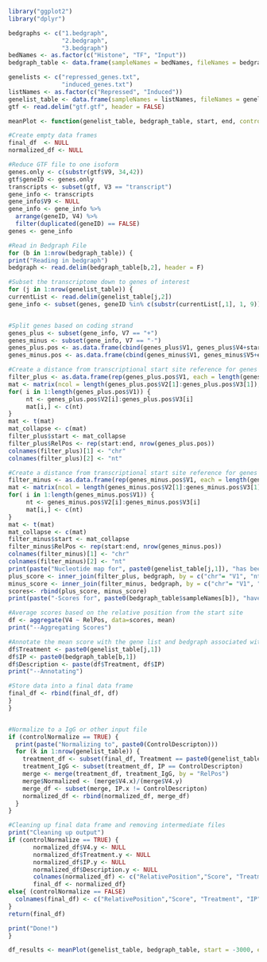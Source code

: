 ```r
library("ggplot2")
library("dplyr")
```

```r
bedgraphs <- c("1.bedgraph",
               "2.bedgraph",
               "3.bedgraph")
bedNames <- as.factor(c("Histone", "TF", "Input"))
bedgraph_table <- data.frame(sampleNames = bedNames, fileNames = bedgraphs)

genelists <- c("repressed_genes.txt",
               "induced_genes.txt")
listNames <- as.factor(c("Repressed", "Induced"))
genelist_table <- data.frame(sampleNames = listNames, fileNames = genelists)
gtf <- read.delim("gtf.gtf", header = FALSE)
```

```r
meanPlot <- function(genelist_table, bedgraph_table, start, end, controlNormalize = FALSE, ControlDescripton = NULL){

#Create empty data frames
final_df  <- NULL
normalized_df <- NULL

#Reduce GTF file to one isoform
genes.only <- c(substr(gtf$V9, 34,42))
gtf$geneID <- genes.only
transcripts <- subset(gtf, V3 == "transcript")
gene_info <- transcripts
gene_info$V9 <- NULL
gene_info <- gene_info %>%
  arrange(geneID, V4) %>%
  filter(duplicated(geneID) == FALSE)
genes <- gene_info

#Read in Bedgraph File
for (b in 1:nrow(bedgraph_table)) {
print("Reading in bedgraph")
bedgraph <- read.delim(bedgraph_table[b,2], header = F)

#Subset the transcriptome down to genes of interest
for (j in 1:nrow(genelist_table)) {
currentList <- read.delim(genelist_table[j,2])
gene_info <- subset(genes, geneID %in% c(substr(currentList[,1], 1, 9)))


#Split genes based on coding strand
genes_plus <- subset(gene_info, V7 == "+")
genes_minus <- subset(gene_info, V7 == "-")
genes_plus.pos <- as.data.frame(cbind(genes_plus$V1, genes_plus$V4+start,  genes_plus$V4+end))
genes_minus.pos <- as.data.frame(cbind(genes_minus$V1, genes_minus$V5+end,  genes_minus$V5+start))

#Create a distance from transcriptional start site reference for genes codon on the Watson strand
filter_plus <- as.data.frame(rep(genes_plus.pos$V1, each = length(genes_plus.pos$V2[1]:genes_plus.pos$V3[1])))
mat <- matrix(ncol = length(genes_plus.pos$V2[1]:genes_plus.pos$V3[1]), nrow = nrow(genes_plus.pos))
for( i in 1:length(genes_plus.pos$V1)) {
     nt <- genes_plus.pos$V2[i]:genes_plus.pos$V3[i]
     mat[i,] <- c(nt)
}
mat <- t(mat)
mat_collapse <- c(mat)
filter_plus$start <- mat_collapse
filter_plus$RelPos <- rep(start:end, nrow(genes_plus.pos))
colnames(filter_plus)[1] <- "chr"
colnames(filter_plus)[2] <- "nt"

#Create a distance from transcriptional start site reference for genes codon on the Crick strand
filter_minus <- as.data.frame(rep(genes_minus.pos$V1, each = length(genes_minus.pos$V2[1]:genes_minus.pos$V3[1])))
mat <- matrix(ncol = length(genes_minus.pos$V2[1]:genes_minus.pos$V3[1]), nrow = nrow(genes_minus.pos))
for( i in 1:length(genes_minus.pos$V1)) {
     nt <- genes_minus.pos$V2[i]:genes_minus.pos$V3[i]
     mat[i,] <- c(nt)
}
mat <- t(mat)
mat_collapse <- c(mat)
filter_minus$start <- mat_collapse
filter_minus$RelPos <- rep(start:end, nrow(genes_minus.pos))
colnames(filter_minus)[1] <- "chr"
colnames(filter_minus)[2] <- "nt"
print(paste("Nucleotide map for", paste0(genelist_table[j,1]), "has been made"))
plus_score <- inner_join(filter_plus, bedgraph, by = c("chr"= "V1", "nt" = "V2"))
minus_score <- inner_join(filter_minus, bedgraph, by = c("chr"= "V1", "nt" = "V2"))
scores<- rbind(plus_score, minus_score)
print(paste("-Scores for", paste0(bedgraph_table$sampleNames[b]), "have been found"))

#Average scores based on the relative position from the start site
df <- aggregate(V4 ~ RelPos, data=scores, mean)
print("--Aggregating Scores")

#Annotate the mean score with the gene list and bedgraph associated with it
df$Treatment <- paste0(genelist_table[j,1])
df$IP <- paste0(bedgraph_table[b,1])
df$Description <- paste(df$Treatment, df$IP)
print("--Annotating")

#Store data into a final data frame
final_df <- rbind(final_df, df)
}
}


#Normalize to a IgG or other input file
if (controlNormalize == TRUE) {
  print(paste("Normalizing to", paste0(ControlDescripton)))
  for (k in 1:nrow(genelist_table)) {
    treatment_df <- subset(final_df, Treatment == paste0(genelist_table[k,1]))
    treatment_IgG <- subset(treatment_df, IP == ControlDescripton)
    merge <- merge(treatment_df, treatment_IgG, by = "RelPos")
    merge$Normalized <- (merge$V4.x)/(merge$V4.y)
    merge_df <- subset(merge, IP.x != ControlDescripton)
    normalized_df <- rbind(normalized_df, merge_df)
  }
}

#Cleaning up final data frame and removing intermediate files
print("Cleaning up output")
if (controlNormalize == TRUE) {
       normalized_df$V4.y <- NULL
       normalized_df$Treatment.y <- NULL
       normalized_df$IP.y <- NULL
       normalized_df$Description.y <- NULL
       colnames(normalized_df) <- c("RelativePosition","Score", "Treatment", "IP", "Description", "NormalizedScore")
       final_df <- normalized_df}
else{ (controlNormalize == FALSE) 
  colnames(final_df) <- c("RelativePosition","Score", "Treatment", "IP", "Description")
} 
return(final_df)

print("Done!")
}
```

```r
df_results <- meanPlot(genelist_table, bedgraph_table, start = -3000, end = 3000, controlNormalize = TRUE, ControlDescripton = "H3KAc input")
```


